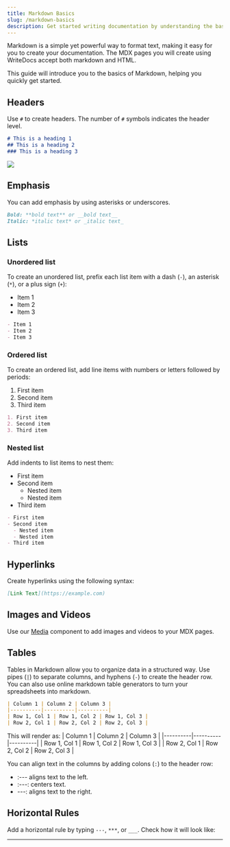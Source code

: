 ```yaml
---
title: Markdown Basics
slug: /markdown-basics
description: Get started writing documentation by understanding the basics of markdown. 
---
```



Markdown is a simple yet powerful way to format text, making it easy for you to create your documentation. The MDX pages you will create using WriteDocs accept both markdown and HTML. 

This guide will introduce you to the basics of Markdown, helping you quickly get started. 


## Headers
Use `#` to create headers. The number of `#` symbols indicates the header level.

```markdown
# This is a heading 1
## This is a heading 2
### This is a heading 3
```


<Image src="media/oi.png" size="80%"></Image>

## Emphasis
You can add emphasis by using asterisks or underscores.

```markdown
Bold: **bold text** or __bold text__
Italic: *italic text* or _italic text_
```

## Lists
### Unordered list
To create an unordered list, prefix each list item with a dash (`-`), an asterisk (`*`), or a plus sign (`+`):

- Item 1
- Item 2
- Item 3

```markdown
- Item 1
- Item 2
- Item 3
```

### Ordered list
To create an ordered list, add line items with numbers or letters followed by periods:

1. First item
2. Second item
3. Third item

```markdown
1. First item
2. Second item
3. Third item
```

### Nested list
Add indents to list items to nest them:

- First item
- Second item
  - Nested item
  - Nested item
- Third item

```markdown
- First item
- Second item
  - Nested item
  - Nested item
- Third item
```

## Hyperlinks
Create hyperlinks using the following syntax:

```markdown
[Link Text](https://example.com)
```

## Images and Videos
Use our [Media](https://docs.writedocs.io/media) component to add images and videos to your MDX pages.

## Tables
Tables in Markdown allow you to organize data in a structured way. Use pipes (`|`) to separate columns, and hyphens (`-`) to create the header row. You can also use online markdown table generators to turn your spreadsheets into markdown. 

```markdown
| Column 1 | Column 2 | Column 3 |
|----------|----------|----------|
| Row 1, Col 1 | Row 1, Col 2 | Row 1, Col 3 |
| Row 2, Col 1 | Row 2, Col 2 | Row 2, Col 3 |
```

This will render as:
| Column 1 | Column 2 | Column 3 |
|----------|----------|----------|
| Row 1, Col 1 | Row 1, Col 2 | Row 1, Col 3 |
| Row 2, Col 1 | Row 2, Col 2 | Row 2, Col 3 |

You can align text in the columns by adding colons (`:`) to the header row:
- :--- aligns text to the left.
- :---: centers text.
- ---: aligns text to the right.

## Horizontal Rules
Add a horizontal rule by typing `---`, `***`, or `___`. Check how it will look like:

---

